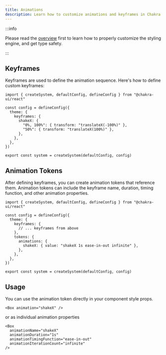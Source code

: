 ```yaml
---
title: Animations
description: Learn how to customize animations and keyframes in Chakra UI
---
```


:::info

Please read the [overview](/docs/theming/customization/overview) first to learn
how to properly customize the styling engine, and get type safety.

:::

## Keyframes

Keyframes are used to define the animation sequence. Here's how to define custom
keyframes:

```tsx title="theme.ts"
import { createSystem, defaultConfig, defineConfig } from "@chakra-ui/react"

const config = defineConfig({
  theme: {
    keyframes: {
      shakeX: {
        "0%, 100%": { transform: "translateX(-100%)" },
        "50%": { transform: "translateX(100%)" },
      },
    },
  },
})

export const system = createSystem(defaultConfig, config)
```

## Animation Tokens

After defining keyframes, you can create animation tokens that reference them.
Animation tokens can include the keyframe name, duration, timing function, and
other animation properties.

```tsx title="theme.ts"
import { createSystem, defaultConfig, defineConfig } from "@chakra-ui/react"

const config = defineConfig({
  theme: {
    keyframes: {
      // ... keyframes from above
    },
    tokens: {
      animations: {
        shakeX: { value: "shakeX 1s ease-in-out infinite" },
      },
    },
  },
})

export const system = createSystem(defaultConfig, config)
```

## Usage

You can use the animation token directly in your component style props.

```tsx
<Box animation="shakeX" />
```

or as individual animation properties

```tsx
<Box
  animationName="shakeX"
  animationDuration="1s"
  animationTimingFunction="ease-in-out"
  animationIterationCount="infinite"
/>
```
